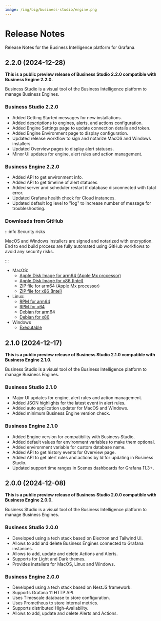 ```yaml
---
image: /img/big/business-studio/engine.png
---
```



# Release Notes

Release Notes for the Business Intelligence platform for Grafana.

## 2.2.0 (2024-12-28)

**This is a public preview release of Business Studio 2.2.0 compatible with Business Engine 2.2.0.**

Business Studio is a visual tool of the Business Intelligence platform to manage Business Engines.

### Business Studio 2.2.0

- Added Getting Started messages for new installations.
- Added descriptions to engines, alerts, and actions configuration.
- Added Engine Settings page to update connection details and token.
- Added Engine Environment page to display configuration.
- Updated release workflow to sign and notarize MacOS and Windows installers.
- Updated Overview pages to display alert statuses.
- Minor UI updates for engine, alert rules and action management.

### Business Engine 2.2.0

- Added API to get environment info.
- Added API to get timeline of alert statuses.
- Added server and scheduler restart if database disconnected with fatal error.
- Updated Grafana health check for Cloud instances.
- Updated default log level to "log" to increase number of message for troubleshooting.

### Downloads from GitHub

:::info Security risks

MacOS and Windows installers are signed and notarized with encryption. End to end build process are fully automated using GitHub workflows to avoid any security risks.

:::

- MacOS:
  - [Apple Disk Image for arm64 (Apple Mx processor)](https://github.com/VolkovLabs/business-intelligence/releases/download/v2.2.0/Business.Studio-2.2.0-arm64.dmg)
  - [Apple Disk Image for x86 (Intel)](https://github.com/VolkovLabs/business-intelligence/releases/download/v2.2.0/Business.Studio-2.2.0-x64.dmg)
  - [ZIP file for arm64 (Apple Mx processor)](https://github.com/VolkovLabs/business-intelligence/releases/download/v2.2.0/Business.Studio-darwin-arm64-2.2.0.zip)
  - [ZIP file for x86 (Intel)](https://github.com/VolkovLabs/business-intelligence/releases/download/v2.2.0/Business.Studio-darwin-x64-2.2.0.zip)
- Linux:
  - [RPM for arm64](https://github.com/VolkovLabs/business-intelligence/releases/download/v2.2.0/business-studio-2.2.0-1.arm64.rpm)
  - [RPM for x64](https://github.com/VolkovLabs/business-intelligence/releases/download/v2.2.0/business-studio-2.2.0-1.x86_64.rpm)
  - [Debian for arm64](https://github.com/VolkovLabs/business-intelligence/releases/download/v2.2.0/business-studio_2.2.0_arm64.deb)
  - [Debian for x86](https://github.com/VolkovLabs/business-intelligence/releases/download/v2.2.0/business-studio_2.2.0_amd64.deb)
- Windows
  - [Executable](https://github.com/VolkovLabs/business-intelligence/releases/download/v2.2.0/Business.Studio-2.2.0.Setup.exe)

## 2.1.0 (2024-12-17)

**This is a public preview release of Business Studio 2.1.0 compatible with Business Engine 2.1.0.**

Business Studio is a visual tool of the Business Intelligence platform to manage Business Engines.

### Business Studio 2.1.0

- Major UI updates for engine, alert rules and action management.
- Added JSON highlights for the latest event in alert rules.
- Added auto application updater for MacOS and Windows.
- Added minimum Business Engine version check.

### Business Engine 2.1.0

- Added Engine version for compatibility with Business Studio.
- Added default values for environment variables to make them optional.
- Added environment variable for custom database name.
- Added API to get history events for Overview page.
- Added API to get alert rules and actions by Id for updating in Business Studio.
- Updated support time ranges in Scenes dashboards for Grafana 11.3+.

## 2.0.0 (2024-12-08)

**This is a public preview release of Business Studio 2.0.0 compatible with Business Engine 2.0.0.**

Business Studio is a visual tool of the Business Intelligence platform to manage Business Engines.

### Business Studio 2.0.0

- Developed using a tech stack based on Electron and Tailwind UI.
- Allows to add and delete Business Engines connected to Grafana instances.
- Allows to add, update and delete Actions and Alerts.
- Supports for Light and Dark themes.
- Provides installers for MacOS, Linux and Windows.

### Business Engine 2.0.0

- Developed using a tech stack based on NestJS framework.
- Supports Grafana 11 HTTP API.
- Uses Timescale database to store configuration.
- Uses Prometheus to store internal metrics.
- Supports distributed High-Availability.
- Allows to add, update and delete Alerts and Actions.
